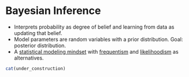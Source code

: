 # Bayesian Inference {#bayesian-inference}

* Interprets probability as degree of belief and learning from data as updating that belief.
* Model parameters are random variables with a prior distribution. Goal: posterior distribution.
* A [statistical modeling mindset](#statistical-modeling) with [frequentism](#frequentist-inference) and [likelihoodism](#likelihoodism) as alternatives.


```r
cat(under_construction)
```

